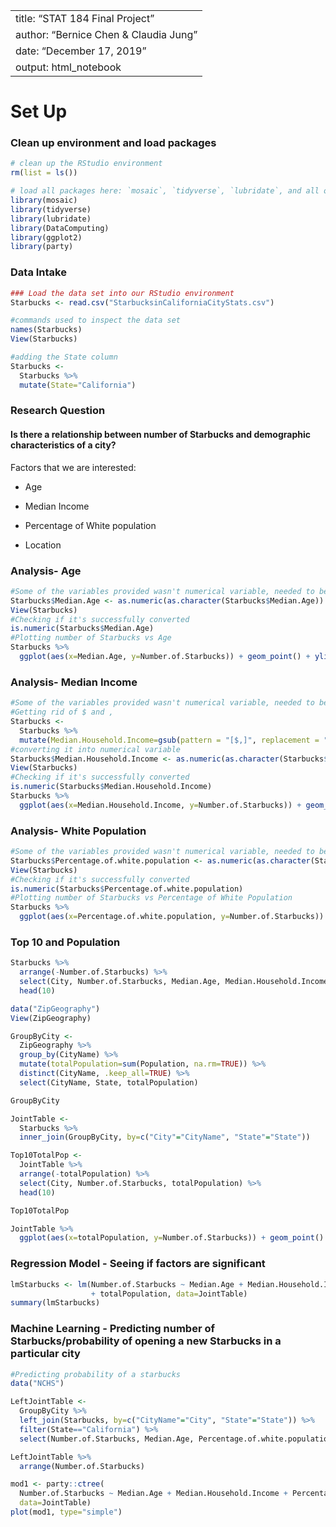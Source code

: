 
---
title: "STAT 184 Final Project"
author: "Bernice Chen & Claudia Jung"
date: "December 17, 2019"
output: html_notebook
---


# Set Up

### Clean up environment and load packages
```r
# clean up the RStudio environment 
rm(list = ls())

# load all packages here: `mosaic`, `tidyverse`, `lubridate`, and all others used
library(mosaic)
library(tidyverse)
library(lubridate)
library(DataComputing)
library(ggplot2)
library(party)
```

### Data Intake

```r
### Load the data set into our RStudio environment
Starbucks <- read.csv("StarbucksinCaliforniaCityStats.csv")

#commands used to inspect the data set
names(Starbucks)
View(Starbucks)

#adding the State column
Starbucks <-
  Starbucks %>%
  mutate(State="California")
```

### Research Question

#### Is there a relationship between number of Starbucks and demographic characteristics of a city?

Factors that we are interested:

- Age

- Median Income

- Percentage of White population

- Location

### Analysis- Age

```r
#Some of the variables provided wasn't numerical variable, needed to be converted
Starbucks$Median.Age <- as.numeric(as.character(Starbucks$Median.Age))
View(Starbucks)
#Checking if it's successfully converted
is.numeric(Starbucks$Median.Age)
#Plotting number of Starbucks vs Age
Starbucks %>%
  ggplot(aes(x=Median.Age, y=Number.of.Starbucks)) + geom_point() + ylim(0,50)
```
### Analysis- Median Income
```r
#Some of the variables provided wasn't numerical variable, needed to be converted
#Getting rid of $ and ,
Starbucks <-
  Starbucks %>%
  mutate(Median.Household.Income=gsub(pattern = "[$,]", replacement = "", Median.Household.Income))
#converting it into numerical variable
Starbucks$Median.Household.Income <- as.numeric(as.character(Starbucks$Median.Household.Income))
View(Starbucks)
#Checking if it's successfully converted
is.numeric(Starbucks$Median.Household.Income)
Starbucks %>%
  ggplot(aes(x=Median.Household.Income, y=Number.of.Starbucks)) + geom_point() + ylim(0,50)


```

### Analysis- White Population
```r
#Some of the variables provided wasn't numerical variable, needed to be converted
Starbucks$Percentage.of.white.population <- as.numeric(as.character(Starbucks$Percentage.of.white.population))
View(Starbucks)
#Checking if it's successfully converted
is.numeric(Starbucks$Percentage.of.white.population)
#Plotting number of Starbucks vs Percentage of White Population
Starbucks %>%
  ggplot(aes(x=Percentage.of.white.population, y=Number.of.Starbucks)) + geom_point() +ylim(0,50)
```

### Top 10 and Population
```r
Starbucks %>%
  arrange(-Number.of.Starbucks) %>%
  select(City, Number.of.Starbucks, Median.Age, Median.Household.Income, Percentage.of.white.population) %>%
  head(10)

data("ZipGeography")
View(ZipGeography)

GroupByCity <-
  ZipGeography %>%
  group_by(CityName) %>%
  mutate(totalPopulation=sum(Population, na.rm=TRUE)) %>%
  distinct(CityName, .keep_all=TRUE) %>%
  select(CityName, State, totalPopulation)

GroupByCity

JointTable <-
  Starbucks %>%
  inner_join(GroupByCity, by=c("City"="CityName", "State"="State"))

Top10TotalPop <-
  JointTable %>%
  arrange(-totalPopulation) %>%
  select(City, Number.of.Starbucks, totalPopulation) %>%
  head(10)

Top10TotalPop

JointTable %>%
  ggplot(aes(x=totalPopulation, y=Number.of.Starbucks)) + geom_point() + ylim(0, 50) + xlim(0, 500000)
```
### Regression Model - Seeing if factors are significant
```r
lmStarbucks <- lm(Number.of.Starbucks ~ Median.Age + Median.Household.Income + Percentage.of.white.population
                  + totalPopulation, data=JointTable)
summary(lmStarbucks)
```
### Machine Learning - Predicting number of Starbucks/probability of opening a new Starbucks in a particular city

```r
#Predicting probability of a starbucks 
data("NCHS")

LeftJointTable <-
  GroupByCity %>%
  left_join(Starbucks, by=c("CityName"="City", "State"="State")) %>%
  filter(State=="California") %>%
  select(Number.of.Starbucks, Median.Age, Percentage.of.white.population, Median.Household.Income, totalPopulation)

LeftJointTable %>%
  arrange(Number.of.Starbucks)

mod1 <- party::ctree(
  Number.of.Starbucks ~ Median.Age + Median.Household.Income + Percentage.of.white.population + totalPopulation,
  data=JointTable)
plot(mod1, type="simple")
```

